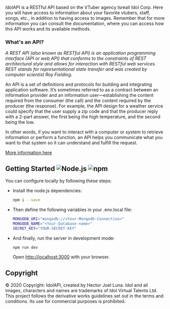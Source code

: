 IdolAPI is a RESTful API based on the VTuber agency Isrealí Idol Corp. Here you will have access to information about your favorite vtubers, staff, songs, etc., in addition to having access to images. Remember that for more information you can consult the documentation, where you can access how this API works and its available methods.

### **What's an API?**

*A REST API (also known as RESTful API) is an application programming interface (API or web API) 
that conforms to the constraints of REST architectural style and allows for interaction with
RESTful web services. REST stands for representational state transfer and was created by
computer scientist Roy Fielding.*

An API is a set of definitions and protocols for building and integrating application software. 
It’s sometimes referred to as a contract between an information provider and an information 
user—establishing the content required from the consumer (the call) and the content required by
the producer (the response). For example, the API design for a weather service could specify that 
the user supply a zip code and that the producer reply with a 2-part answer, the first being the
high temperature, and the second being the low.  

In other words, if you want to interact with a computer or system to retrieve information or perform
a function, an API helps you communicate what you want to that system so it can understand and fulfill
the request.

[More information here](https://www.redhat.com/en/topics/api/what-is-a-rest-api)


## Getting Started ![Node.js](https://img.shields.io/badge/Node.js-v18.16.5-brightgreen.svg) ![npm](https://img.shields.io/badge/npm-v9.5.1-blue.svg)

You can configure locally by following these steps:

- Install the node.js dependencies:
    ```bash
    npm i --save
    ```
- Then define the following variables in your .env.local file:
    ```bash
    MONGODB_URI="mongodb://<Your-Mongodb-Connection>"
    MONGODB_NAME="<Your-Database-name>"
    SECRET_KEY="YOUR-SECRET-KEY"
    ```
- And finally, run the server in development mode:
    ```bash
    npm run dev
    ```
    Open [http://localhost:3000](http://localhost:3000) with your browser.


## Copyright

© 2020 Copyright: IdolAPI, created by Hector Joel Luna. Idol and all images, characters and names are trademarks of Idol
Virtual Talents Ltd. This project follows the derivative works guidelines set out in the terms and conditions. Its use for
commercial purposes is prohibited.​